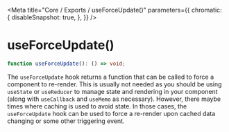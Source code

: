 
<Meta
  title="Core / Exports / useForceUpdate()"
  parameters={{
        chromatic: {
            disableSnapshot: true,
        },
    }}
/>

# useForceUpdate()

```ts
function useForceUpdate(): () => void;
```

The `useForceUpdate` hook returns a function that can be called to force a component to re-render. This is usually not needed as you should be using `useState` or `useReducer` to manage state and rendering in your component (along with `useCallback` and `useMemo` as necessary). However, there maybe times where caching is used to avoid state. In those cases, the `useForceUpdate` hook can be used to force a re-render upon cached data changing or some other triggering event.
